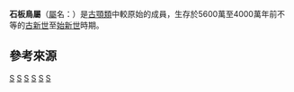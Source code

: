 {{Automatic Taxobox
| taxon = Lithornis
| authority = [[Richard_Owen|Owen]], 1840
| fossil_range ={{fossil range|56|40}}[[古新世|古新世]]至[[始新世|始新世]]
| image = Lithornis.png
| image_caption = 石板鳥复原
| type_species = '''鷲形石板鳥<br>''Lithornis vulturinus'''''<ref>{{cite journal | author = Mayr, G. | title = "First substantial Middle Eocene record of the Lithornithidae (Aves): A postcranial skeleton from Messel (Germany)" | journal = Bulletin de l'Institut royal des Sciences naturelles de Belgique | volume = 79 | year = 2009 | pages = 169–173 | issn = 0374-6232 | doi = 10.1016/j.annpal.2007.12.004 | url = http://www.senckenberg.de/files/content/forschung/abteilung/terrzool/ornithologie/lithornis_irsnb.pdf | access-date = 2017-03-19 | archive-date = 2016-03-12 | archive-url = https://web.archive.org/web/20160312082332/http://www.senckenberg.de/files/content/forschung/abteilung/terrzool/ornithologie/lithornis_irsnb.pdf | dead-url = no }}</ref>
| type_species_authority = Owen, 1840
}}

'''石板鳥屬'''（[[屬|屬]]名：{{lang|la|''Lithornis''}}）是[[古顎類|古顎類]]中較原始的成員，生存於5600萬至4000萬年前不等的[[古新世|古新世]]至[[始新世|始新世]]時期。

== 參考來源 ==
{{Reflist}}
{{古顎下綱|P.}}
{{Taxonbar}}
[[Category:古新世鳥類|S]]
[[Category:始新世鳥類|S]]
[[Category:歐洲史前鳥類|S]]
[[Category:北美洲史前鳥類|S]]
[[Category:石板鳥科|S]]
[[Category:_1840年描述的分类群|S]]
